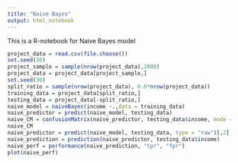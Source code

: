 ```yaml
---
title: "Naive Bayes"
output: html_notebook
---
```


This is a R-notebook for Naive Bayes model

```r
project_data = read.csv(file.choose())
set.seed(30)
project_sample = sample(nrow(project_data),2000)
project_data = project_data[project_sample,]
set.seed(30)
split_ratio = sample(nrow(project_data), 0.6*nrow(project_data))
training_data = project_data[split_ratio,]
testing_data = project_data[-split_ratio,]
naive_model = naiveBayes(income ~.,data = training_data)
naive_predictor = predict(naive_model, testing_data)
naive_CM = confusionMatrix(naive_predictor, testing_data$income, mode = "everything")
naive_CM
naive_predictor = predict(naive_model, testing_data, type = "raw")[,2]
naive_prediction = prediction(naive_predictor, testing_data$income)
naive_perf = performance(naive_prediction, "tpr", "fpr")
plot(naive_perf)
```